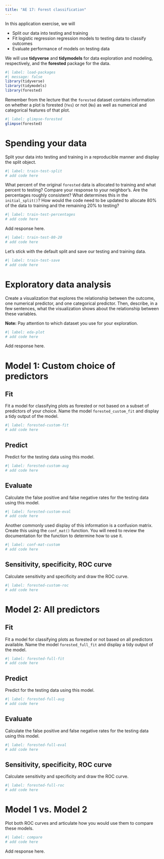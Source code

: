 ```yaml
---
title: "AE 17: Forest classification"
---
```


In this application exercise, we will

-   Split our data into testing and training
-   Fit logistic regression regression models to testing data to classify outcomes
-   Evaluate performance of models on testing data

We will use **tidyverse** and **tidymodels** for data exploration and modeling, respectively, and the **forested** package for the data.

```r
#| label: load-packages
#| message: false
library(tidyverse)
library(tidymodels)
library(forested)
```

Remember from the lecture that the `forested` dataset contains information on whether a plot is forested (`Yes`) or not (`No`) as well as numerical and categorical features of that plot.

```r
#| label: glimpse-forested
glimpse(forested)
```

# Spending your data

Split your data into testing and training in a reproducible manner and display the split object.

```r
#| label: train-test-split
# add code here
```

What percent of the original `forested` data is allocated to training and what percent to testing?
Compare your response to your neighbor's.
Are the percentages roughly consistent?
What determines this in the `initial_split()`?
How would the code need to be updated to allocate 80% of the data to training and the remaining 20% to testing?

```r
#| label: train-test-percentages
# add code here
```

Add response here.

```r
#| label: train-test-80-20
# add code here
```

Let's stick with the default split and save our testing and training data.

```r
#| label: train-test-save
# add code here
```

# Exploratory data analysis

Create a visualization that explores the relationship between the outcome, one numerical predictor, and one categorical predictor.
Then, describe, in a few sentences, what the visualization shows about the relationship between these variables.

**Note:** Pay attention to which dataset you use for your exploration.

```r
#| label: eda-plot
# add code here
```

Add response here.

# Model 1: Custom choice of predictors

## Fit

Fit a model for classifying plots as forested or not based on a subset of predictors of your choice.
Name the model `forested_custom_fit` and display a tidy output of the model.

```r
#| label: forested-custom-fit
# add code here
```

## Predict

Predict for the testing data using this model.

```r
#| label: forested-custom-aug
# add code here
```

## Evaluate

Calculate the false positive and false negative rates for the testing data using this model.

```r
#| label: forested-custom-eval
# add code here
```

Another commonly used display of this information is a confusion matrix.
Create this using the `conf_mat()` function.
You will need to review the documentation for the function to determine how to use it.

```r
#| label: conf-mat-custom
# add code here
```

## Sensitivity, specificity, ROC curve

Calculate sensitivity and specificity and draw the ROC curve.

```r
#| label: forested-custom-roc
# add code here
```

# Model 2: All predictors

## Fit

Fit a model for classifying plots as forested or not based on all predictors available.
Name the model `forested_full_fit` and display a tidy output of the model.

```r
#| label: forested-full-fit
# add code here
```

## Predict

Predict for the testing data using this model.

```r
#| label: forested-full-aug
# add code here
```

## Evaluate

Calculate the false positive and false negative rates for the testing data using this model.

```r
#| label: forested-full-eval
# add code here
```

## Sensitivity, specificity, ROC curve

Calculate sensitivity and specificity and draw the ROC curve.

```r
#| label: forested-full-roc
# add code here
```

# Model 1 vs. Model 2

Plot both ROC curves and articulate how you would use them to compare these models.

```r
#| label: compare
# add code here
```

Add response here.

